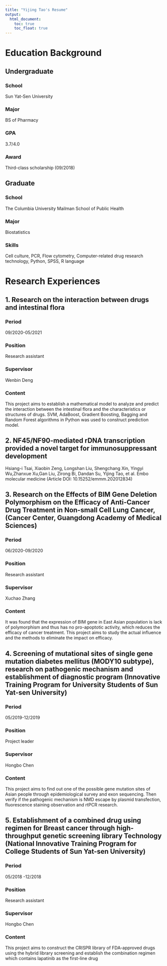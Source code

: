 ---
title: "Yijing Tao's Resume"
output:
  html_document:
    toc: true
    toc_float: true
---
# Education Background

## Undergraduate

### School
Sun Yat-Sen University

### Major
BS of Pharmacy

### GPA
3.7/4.0

### Award
Third-class scholarship (09/2018)

## Graduate
### School
The Columbia University
Mailman School of Public Health

### Major
Biostatistics

### Skills
Cell culture, PCR, Flow cytometry, Computer-related drug research technology, Python, SPSS, R language

# Research Experiences

## 1. Research on the interaction between drugs and intestinal flora

### Period
09/2020-05/2021

### Position
Research assistant

### Supervisor
Wenbin Deng

### Content
This project aims to establish a mathematical model to analyze and predict the interaction between the intestinal flora and the characteristics or structures of drugs. SVM, AdaBoost, Gradient Boosting, Bagging and Random Forest algorithms in Python was used to construct prediction model. 

## 2. NF45/NF90-mediated rDNA transcription provided a novel target for immunosuppressant development

Hsiang-i Tsai, Xiaobin Zeng, Longshan Liu, Shengchang Xin, Yingyi Wu,Zhanxue Xu,Gan Liu, Zirong Bi, Dandan Su, Yijing Tao, et al. Embo molecular medicine (Article DOI: 10.15252/emmm.202012834)

## 3. Research on the Effects of BIM Gene Deletion Polymorphism on the Efficacy of Anti-Cancer Drug Treatment in Non-small Cell Lung Cancer, (Cancer Center, Guangdong Academy of Medical Sciences) 

### Period
06/2020-09/2020

### Position
Research assistant

### Supervisor
Xuchao Zhang

### Content
It was found that the expression of BIM gene in East Asian population is lack of polymorphism and thus has no pro-apoptotic activity, which reduces the efficacy of cancer treatment. This project aims to study the actual influence and the methods to eliminate the impact on efficacy.

## 4. Screening of mutational sites of single gene mutation diabetes mellitus (MODY10 subtype), research on pathogenic mechanism and establishment of diagnostic program (Innovative Training Program for University Students of Sun Yat-sen University)  

### Period
05/2019-12/2019

### Position
Project leader

### Supervisor
Hongbo Chen 

### Content
This project aims to find out one of the possible gene mutation sites of Asian people through epidemiological survey and exon sequencing. Then verify if the pathogenic mechanism is NMD escape by plasmid transfection, fluorescence staining observation and rtPCR research. 

## 5. Establishment of a combined drug using regimen for Breast cancer through high-throughput genetic screening library Technology (National Innovative Training Program for College Students of Sun Yat-sen University)       

### Period
05/2018 -12/2018

### Position
Research assistant

### Supervisor
Hongbo Chen

### Content
This project aims to construct the CRISPR library of FDA-approved drugs using the hybrid library screening and establish the combination regimen which contains lapatinib as the first-line drug
